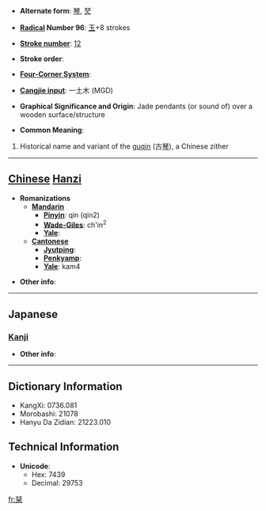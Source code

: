 * '''Alternate form''': [[琴]], [[珡]]

* '''[[Wiktionary:Chinese radical index| Radical]] Number 96''': [[Wiktionary:Chinese radical index 玉|玉]]+8 strokes

* '''[[Wiktionary:Chinese total strokes index|Stroke number]]''': [[Wiktionary:Chinese total strokes index 12|12]]

* '''Stroke order''': 

* '''[[Wiktionary:Chinese four corner index|Four-Corner System]]''': 

* '''[[Wiktionary:Chinese Cangjie index|Cangjie input]]''': 一土木 (MGD)

* '''Graphical Significance and Origin''': Jade pendants (or sound of) over a wooden surface/structure

* '''Common Meaning''': 
#Historical name and variant of the [[guqin]] (古[[琴]]), a Chinese zither

----

== [[Chinese]] [[Hanzi]] ==

* '''Romanizations'''
** '''[[Mandarin]]'''
*** '''[[Pinyin]]''': qín (qin2)
*** '''[[Wade-Giles]]''': ch'in<sup>2</sup>
*** '''[[Yale]]''': 
** '''[[Cantonese]]'''
*** '''[[Jyutping]]''':
*** '''[[Penkyamp]]''': 
*** '''[[Yale]]''': kam4

* '''Other info''': 

----

==Japanese==
===[[Kanji]]===
{{kanji|on readings=[[きん]] (kin)
|kun readings=[[こと]] (koto)
}}

* '''Other info''':  

----

== Dictionary Information ==

* KangXi: 0736.081
* Morobashi: 21078
* Hanyu Da Zidian: 21223.010

== Technical Information ==

* '''Unicode''':
** Hex: 7439
** Decimal: 29753

[[fr:琹]]
